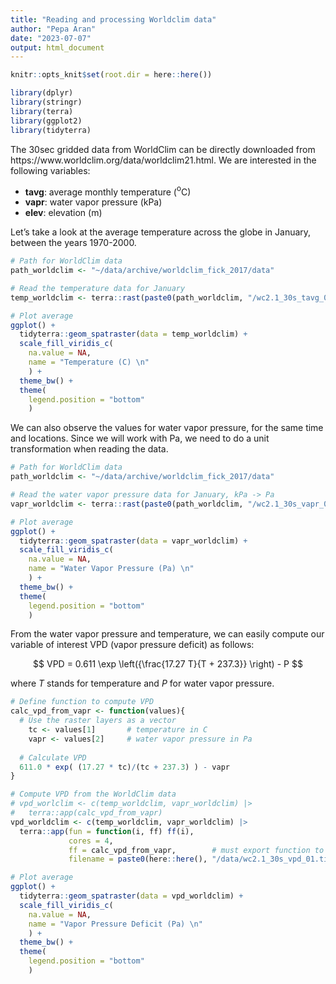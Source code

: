 ```yaml
---
title: "Reading and processing Worldclim data"
author: "Pepa Aran"
date: "2023-07-07"
output: html_document
---
```


```r
knitr::opts_knit$set(root.dir = here::here())

library(dplyr)
library(stringr)
library(terra)
library(ggplot2)
library(tidyterra)
```

The 30sec gridded data from WorldClim can be directly downloaded from https://www.worldclim.org/data/worldclim21.html. We are interested in the following variables:

- **tavg**: average monthly temperature ($^\text{o}$C)
- **vapr**: water vapor pressure (kPa)
- **elev**: elevation (m)

Let's take a look at the average temperature across the globe in January, between the years 1970-2000.
```r
# Path for WorldClim data
path_worldclim <- "~/data/archive/worldclim_fick_2017/data"

# Read the temperature data for January
temp_worldclim <- terra::rast(paste0(path_worldclim, "/wc2.1_30s_tavg_01.tif"))

# Plot average
ggplot() +
  tidyterra::geom_spatraster(data = temp_worldclim) +
  scale_fill_viridis_c(
    na.value = NA,
    name = "Temperature (C) \n"
    ) +
  theme_bw() +
  theme(
    legend.position = "bottom"
    )
```

We can also observe the values for water vapor pressure, for the same time and locations. Since we will work with Pa, we need to do a unit transformation when reading the data.
```r
# Path for WorldClim data
path_worldclim <- "~/data/archive/worldclim_fick_2017/data"

# Read the water vapor pressure data for January, kPa -> Pa
vapr_worldclim <- terra::rast(paste0(path_worldclim, "/wc2.1_30s_vapr_01.tif")) * 1000

# Plot average
ggplot() +
  tidyterra::geom_spatraster(data = vapr_worldclim) +
  scale_fill_viridis_c(
    na.value = NA,
    name = "Water Vapor Pressure (Pa) \n"
    ) +
  theme_bw() +
  theme(
    legend.position = "bottom"
    )
```

From the water vapor pressure and temperature, we can easily compute our variable of interest VPD (vapor pressure deficit) as follows:

$$ VPD = 0.611 \exp \left({\frac{17.27 T}{T + 237.3}} \right) - P $$

where $T$ stands for temperature and $P$ for water vapor pressure.

```r
# Define function to compute VPD
calc_vpd_from_vapr <- function(values){
  # Use the raster layers as a vector
    tc <- values[1]       # temperature in C
    vapr <- values[2]     # water vapor pressure in Pa
  
  # Calculate VPD
  611.0 * exp( (17.27 * tc)/(tc + 237.3) ) - vapr
}

# Compute VPD from the WorldClim data
# vpd_worlclim <- c(temp_worldclim, vapr_worldclim) |>
#   terra::app(calc_vpd_from_vapr)
vpd_worldclim <- c(temp_worldclim, vapr_worldclim) |>
  terra::app(fun = function(i, ff) ff(i),
             cores = 4,
             ff = calc_vpd_from_vapr,        # must export function to the nodes
             filename = paste0(here::here(), "/data/wc2.1_30s_vpd_01.tif"))

# Plot average
ggplot() +
  tidyterra::geom_spatraster(data = vpd_worldclim) +
  scale_fill_viridis_c(
    na.value = NA,
    name = "Vapor Pressure Deficit (Pa) \n"
    ) +
  theme_bw() +
  theme(
    legend.position = "bottom"
    )
```


